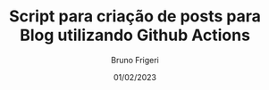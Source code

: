 ---
title: 'Script para criação de posts para Blog utilizando Github Actions'
excerpt: 'Esse projeto foi criado com o objetivo de ter um jeito fácil para criar posts para o meu blog e adicionar ao meu repositório de maneira automática.'
date: '01/02/2023'
author: 'Bruno Frigeri'
locale: 'pt-BR'
url: https://brunofrigeri.com/mdx
---